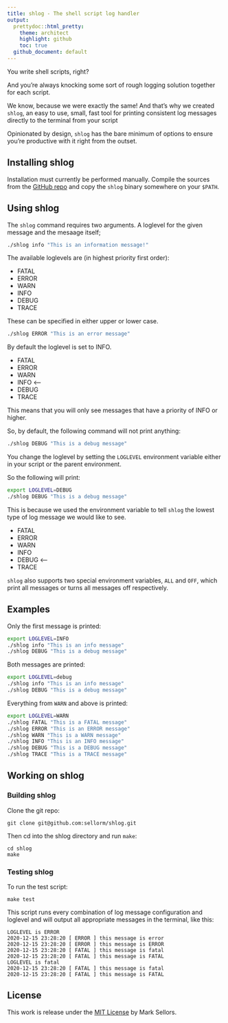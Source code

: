 ```yaml
---
title: shlog - The shell script log handler
output: 
  prettydoc::html_pretty:
    theme: architect
    highlight: github
    toc: true
  github_document: default
---
```


<!--
DO NOT EDIT README.md DIRECTLY, IT IS AUTO-GENERATED FROM README.Rmd!!
-->

You write shell scripts, right?

And you're always knocking some sort of rough logging solution together for each script.

We know, because we were exactly the same! And that's why we created `shlog`, an easy to use,
small, fast tool for printing consistent log messages directly to the terminal from your script

Opinionated by design, `shlog` has the bare minimum of options to ensure you're productive with it right from the outset.


## Installing shlog

Installation must currently be performed manually. Compile the sources from the [GitHub repo](https://github.com/sellorm/shlog) and copy the `shlog` binary somewhere on your `$PATH`.

## Using shlog

The `shlog` command requires two arguments. A loglevel for the given message and the mesaage itself;

```bash
./shlog info "This is an information message!"
```

The available loglevels are (in highest priority first order):

* FATAL
* ERROR
* WARN
* INFO
* DEBUG
* TRACE

These can be specified in either upper or lower case.

```bash
./shlog ERROR "This is an error message"
```

By default the loglevel is set to INFO.

* FATAL
* ERROR
* WARN
* INFO  <--
* DEBUG
* TRACE

This means that you will only see messages that have a priority of INFO or higher.

So, by default, the following command will not print anything:

```bash
./shlog DEBUG "This is a debug message"
```


You change the loglevel by setting the `LOGLEVEL` environment variable either in your script or the parent environment.

So the following will print:

```bash
export LOGLEVEL=DEBUG
./shlog DEBUG "This is a debug message"
```

This is because we used the environment variable to tell `shlog` the lowest type of log message we would like to see.

* FATAL
* ERROR
* WARN
* INFO
* DEBUG  <--
* TRACE

`shlog` also supports two special environment variables, `ALL` and `OFF`, which print all messages or turns all messages off respectively.

## Examples

Only the first message is printed:

```bash
export LOGLEVEL=INFO
./shlog info "This is an info message"
./shlog DEBUG "This is a debug message"
```

Both messages are printed:

```bash
export LOGLEVEL=debug
./shlog info "This is an info message"
./shlog DEBUG "This is a debug message"
```

Everything from `WARN` and above is printed:

```bash
export LOGLEVEL=WARN
./shlog FATAL "This is a FATAL message"
./shlog ERROR "This is an ERROR message"
./shlog WARN "This is a WARN message"
./shlog INFO "This is an INFO message"
./shlog DEBUG "This is a DEBUG message"
./shlog TRACE "This is a TRACE message"
```


## Working on shlog

### Building shlog

Clone the git repo:

```
git clone git@github.com:sellorm/shlog.git
```

Then cd into the shlog directory and run `make`:

```
cd shlog
make
```

### Testing shlog
 
To run the test script:

 ```
 make test
 ```
 
This script runs every combination of log message configuration and loglevel and will output all appropriate
messages in the terminal, like this:

```
LOGLEVEL is ERROR
2020-12-15 23:28:20 [ ERROR ] this message is error
2020-12-15 23:28:20 [ ERROR ] this message is ERROR
2020-12-15 23:28:20 [ FATAL ] this message is fatal
2020-12-15 23:28:20 [ FATAL ] this message is FATAL
LOGLEVEL is fatal
2020-12-15 23:28:20 [ FATAL ] this message is fatal
2020-12-15 23:28:20 [ FATAL ] this message is FATAL
```

## License

This work is release under the [MIT License](https://github.com/sellorm/shlog/blob/main/LICENSE) by Mark Sellors.
